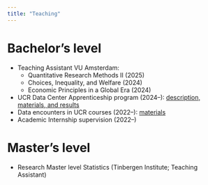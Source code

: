```yaml
---
title: "Teaching"
---
```


# Bachelor's level

- Teaching Assistant VU Amsterdam:
  + Quantitative Research Methods II (2025)
  + Choices, Inequality, and Welfare (2024)
  + Economic Principles in a Global Era (2024)

- UCR Data Center Apprenticeship program (2024--): [description, materials, and results](https://ucrdatacenter.github.io/apprenticeship/)
- Data encounters in UCR courses (2022--): [materials](https://ucrdatacenter.github.io/courses)
- Academic Internship supervision (2022--)

# Master's level

- Research Master level Statistics (Tinbergen Institute; Teaching Assistant)
